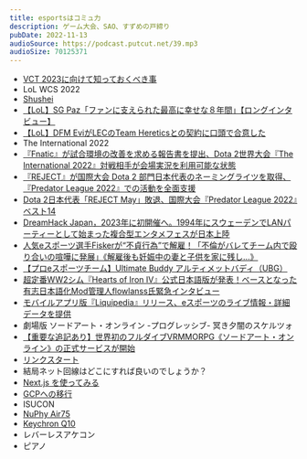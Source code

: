 ```yaml
---
title: esportsはコミュ力
description: ゲーム大会、SAO、すずめの戸締り
pubDate: 2022-11-13
audioSource: https://podcast.putcut.net/39.mp3
audioSize: 70125371
---
```


- [VCT 2023に向けて知っておくべき事](https://note.com/discentra/n/ne251f49993aa)
- LoL WCS 2022
- [Shushei](https://liquipedia.net/leagueoflegends/Shushei)
- [【LoL】SG Paz「ファンに支えられた最高に幸せな８年間」【ロングインタビュー】](https://lolninja.net/2022/09/14/33934/)
- [【LoL】DFM EviがLECのTeam Hereticsとの契約に口頭で合意した ](https://lolninja.net/2022/11/12/34724/)
- The International 2022
- [『Fnatic』が試合環境の改善を求める報告書を提出、Dota 2世界大会『The International 2022』対戦相手が会場実況を利用可能な状態](https://www.negitaku.org/news/n-25623)
- [『REJECT』が国際大会 Dota 2 部門日本代表のネーミングライツを取得、『Predator League 2022』での活動を全面支援](https://www.negitaku.org/news/n-25618)
- [Dota 2日本代表「REJECT May」敗退、国際大会『Predator League 2022』ベスト14](https://www.negitaku.org/news/n-25649)
- [DreamHack Japan，2023年に初開催へ。1994年にスウェーデンでLANパーティーとして始まった複合型エンタメフェスが日本上陸](https://www.4gamer.net/games/999/G999905/20221006037/)
- [人気eスポーツ選手Fiskerが“不貞行為”で解雇！「不倫がバレてチーム内で殴り合いの喧嘩に発展」《解雇後も妊娠中の妻と子供を家に残し…》](https://bunshun.jp/articles/-/58667)
- [【プロeスポーツチーム】Ultimate Buddy アルティメットバディ（UBG）](https://ub-gaming.com/)
- [超定番WW2シム『Hearts of Iron IV』公式日本語版が発表！ベースとなった有志日本語化Mod管理人flowlanss氏緊急インタビュー](https://www.gamespark.jp/article/2022/09/23/122786.html)
- [モバイルアプリ版『Liquipedia』リリース、eスポーツのライブ情報・詳細データを提供](https://www.negitaku.org/news/n-25606)
- 劇場版 ソードアート・オンライン -プログレッシブ- 冥き夕闇のスケルツォ
- [【重要な追記あり】世界初のフルダイブVRMMORPG《ソードアート・オンライン》の正式サービスが開始](https://dengekionline.com/articles/156354/)
- [リンクスタート](https://blog.putcut.net/link-start)
- 結局ネット回線はどこにすれば良いのでしょうか？
- [Next.js を使ってみる](https://blog.putcut.net/hello-nextjs)
- [GCPへの移行](https://blog.putcut.net/newfolder2-vps-to-gcp)
- ISUCON
- [NuPhy Air75](https://nuphy.com/products/air75)
- [Keychron Q10](https://www.keychron.com/products/keychron-q10-alice-layout-qmk-custom-mechanical-keyboard)
- レバーレスアケコン
- ピアノ
